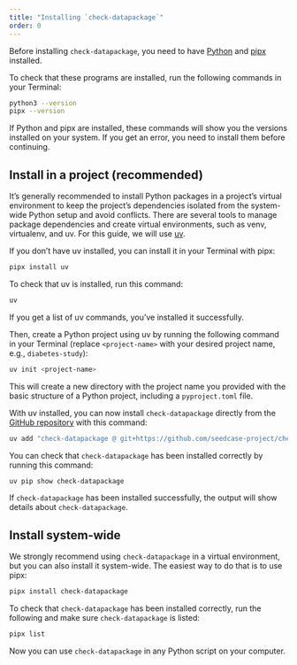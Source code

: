 ```yaml
---
title: "Installing `check-datapackage`"
order: 0
---
```


Before installing `check-datapackage`, you need to have
[Python](https://www.python.org/downloads/) and
[pipx](https://pipx.pypa.io/latest/installation/) installed.

To check that these programs are installed, run the following commands
in your Terminal:

``` .bash
python3 --version
pipx --version
```

If Python and pipx are installed, these commands will show you the
versions installed on your system. If you get an error, you need to
install them before continuing.

## Install in a project (recommended)

It's generally recommended to install Python packages in a project's
virtual environment to keep the project's dependencies isolated from the
system-wide Python setup and avoid conflicts. There are several tools to
manage package dependencies and create virtual environments, such as
venv, virtualenv, and uv. For this guide, we will use
[uv](https://docs.astral.sh/uv/).

If you don't have uv installed, you can install it in your Terminal with
pipx:

``` .bash
pipx install uv
```

To check that uv is installed, run this command:

``` .bash
uv
```

If you get a list of uv commands, you've installed it successfully.

Then, create a Python project using uv by running the following
command in your Terminal (replace `<project-name>` with your desired project name, e.g., `diabetes-study`):

``` .bash
uv init <project-name>
```

This will create a new directory with the project name you provided with the basic
structure of a Python project, including a `pyproject.toml` file.

With uv installed, you can now install `check-datapackage` directly from the
[GitHub
repository](https://github.com/seedcase-project/check-datapackage) with this command:

``` .bash
uv add "check-datapackage @ git+https://github.com/seedcase-project/check-datapackage"
```

<!-- TODO: Change to `uv add check-datapackage` when we've released it on PyPI -->

You can check that `check-datapackage` has been installed correctly by
running this command:

``` .bash
uv pip show check-datapackage
```

If `check-datapackage` has been installed successfully, the output will
show details about `check-datapackage`.

## Install system-wide

We strongly recommend using `check-datapackage` in a virtual
environment, but you can also install it system-wide. The easiest way to
do that is to use pipx:

``` .bash
pipx install check-datapackage
```

To check that `check-datapackage` has been installed correctly, run the
following and make sure `check-datapackage` is listed:

``` .bash
pipx list
```

Now you can use `check-datapackage` in any Python script on your
computer.
